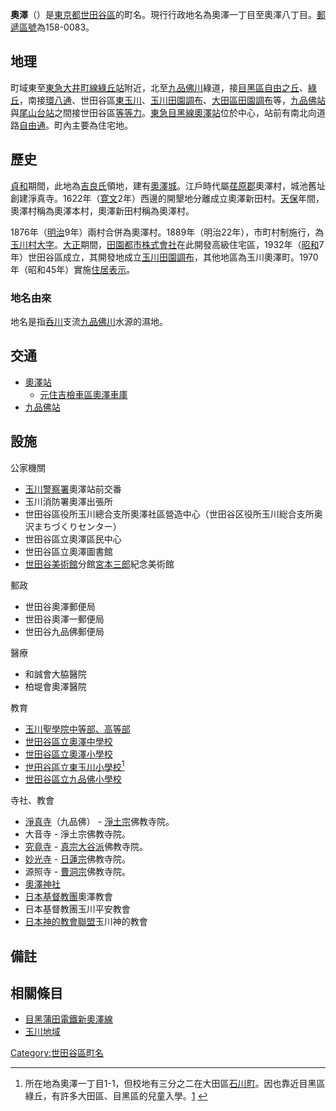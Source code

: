 {{Pathnav|日本|東京都|世田谷區|name=奧澤|frame=1}}
{{Infobox Settlement
|official_name = 奧澤
|native_name =
|settlement_type = [[町|町]]
|image_skyline = Okusawa.jpg
|imagesize = 200px
|image_caption = 奧澤三丁目（2009年4月）
|image_flag =
|image_seal =
| image_map =
| map_caption =
| pushpin_map =
|subdivision_type = [[國家|國家]]
|subdivision_name = [[File:Flag_of_Japan.svg|border]] [[日本|日本]]
|subdivision_type1 = [[都道府縣|都道府縣]]
|subdivision_name1 = [[File:Flag_of_Tokyo_Prefecture.svg|25px]] [[東京都|東京都]]
|subdivision_type2 = [[東京都區部|特別區]]
|subdivision_name2 = [[File:Flag_of_Setagaya,_Tokyo.svg|25px]] [[世田谷區|世田谷區]]
|established_title =
|established_date =
|government_type =
|leader_title =
|leader_name =
|area_magnitude =
|area_total_sq_mi =
|area_total_km2 =
|area_land_sq_mi =
|area_land_km2 =
|area_urban_sq_mi =
|area_urban_km2 =
|area_metro_km2 =
|area_metro_sq_mi =
|population_as_of= 2013年（平成25年）9月1日
|population_footnotes = <ref>[http://www.city.setagaya.lg.jp/kurashi/107/157/692/694/1884/d00123410_d/fil/district201309.xls 平成25年（2013年）の世田谷区の町丁別人口と世帯数 - 世田谷区]</ref>
|population_total = 27728
|population_urban =
|population_metro =
|population_density_sq_mi =
|population_density_km2 =
| timezone = [[日本標準時間|JST]]
| utc_offset = +9
|timezone_DST =
|utc_offset_DST =
|latd=|latm=|lats=|latNS=
|longd=|longm=|longs=|longEW=
|elevation_footnotes=
|elevation_m =
|elevation_ft =
|postal_code_type = [[郵遞區號|郵遞區號]]
|postal_code = 158-0083
|area_code =
|website =
|footnotes =
}}
'''奧澤'''（{{jpn|j=奥沢|hg=おくさわ|rm=Okusawa|f=y}}）是[[東京都|東京都]][[世田谷區|世田谷區]]的町名。現行行政地名為奧澤一丁目至奧澤八丁目。[[郵遞區號|郵遞區號]]為158-0083。

== 地理 ==
町域東至[[東急電鐵|東急]][[大井町線|大井町線]][[綠丘站_(東京都)|綠丘站]]附近，北至[[九品佛川|九品佛川]]綠道，接[[目黑區|目黑區]][[自由之丘|自由之丘]]、[[綠丘_(目黑區)|綠丘]]，南接[[東京都道311號環狀八號線|環八通]]、世田谷區[[東玉川|東玉川]]、[[玉川田園調布|玉川田園調布]]、[[大田區|大田區]][[田園調布|田園調布]]等，[[九品佛站|九品佛站]]與[[尾山台站|尾山台站]]之間接世田谷區[[等等力_(世田谷區)|等等力]]。[[東急目黑線|東急目黑線]][[奧澤站|奧澤站]]位於中心，站前有南北向道路[[自由通|自由通]]。町內主要為住宅地。

== 歷史 ==
[[貞和|貞和]]期間，此地為[[吉良氏|吉良氏]]領地，建有[[奧澤城|奧澤城]]。江戶時代屬[[荏原郡|荏原郡]]奧澤村，城池舊址創建淨真寺。1622年（[[寛文|寛文]]2年）西邊的開墾地分離成立奧澤新田村。[[天保_(日本)|天保]]年間，奧澤村稱為奧澤本村，奧澤新田村稱為奧澤村。

1876年（[[明治|明治]]9年）兩村合併為奧澤村。1889年（明治22年），市町村制施行，為[[玉川村_(東京都)|玉川村]][[大字|大字]]。[[大正|大正]]期間，[[田園都市株式會社|田園都市株式會社]]在此開發高級住宅區，1932年（[[昭和|昭和]]7年）世田谷區成立，其開發地成立[[玉川田園調布|玉川田園調布]]，其他地區為玉川奧澤町。1970年（昭和45年）實施[[住居表示|住居表示]]。

=== 地名由來 ===
地名是指[[呑川|呑川]]支流[[九品佛川|九品佛川]]水源的濕地。

== 交通 ==
*[[奧澤站|奧澤站]]
**[[奧澤檢車區|元住吉檢車區奧澤車庫]]
*[[九品佛站|九品佛站]]

== 設施 ==
;公家機關
*[[玉川警察署|玉川警察署]]奧澤站前交番
*玉川消防署奧澤出張所
*世田谷區役所玉川總合支所奧澤社區營造中心（世田谷区役所玉川総合支所奥沢まちづくりセンター）
*世田谷區立奧澤區民中心
*世田谷區立奧澤圖書館
*[[世田谷美術館|世田谷美術館]]分館[[宮本三郎|宮本三郎]]紀念美術館
;郵政
*世田谷奧澤郵便局
*世田谷奧澤一郵便局
*世田谷九品佛郵便局
;醫療
*和誠會大脇醫院
*柏堤會奧澤醫院
;教育
*[[玉川聖學院中等部、高等部|玉川聖學院中等部、高等部]]
*[[世田谷區立奧澤中學校|世田谷區立奧澤中學校]]
*[[世田谷區立奧澤小學校|世田谷區立奧澤小學校]]
*[[世田谷區立東玉川小學校|世田谷區立東玉川小學校]]<ref>所在地為奧澤一丁目1-1，但校地有三分之二在大田區[[石川町_(大田區)|石川町]]。因也靠近目黑區綠丘，有許多大田區、目黑區的兒童入學。[http://school.setagaya.ed.jp/swas/index.php?id=higa&frame=kouchou] {{Wayback|url=http://school.setagaya.ed.jp/swas/index.php?id=higa&frame=kouchou |date=20131219070523 }}</ref>
*[[世田谷區立九品佛小學校|世田谷區立九品佛小學校]]
;寺社、教會
*[[淨真寺|淨真寺]]（九品佛） - [[淨土宗|淨土宗]]佛教寺院。
*大音寺 - 淨土宗佛教寺院。
*[[究竟寺_(世田谷區)|究竟寺]] - [[真宗大谷派|真宗大谷派]]佛教寺院。
*[[妙光寺|妙光寺]] - [[日蓮宗|日蓮宗]]佛教寺院。
*源照寺 - [[曹洞宗|曹洞宗]]佛教寺院。
*[[奧澤神社|奧澤神社]]
*[[日本基督教團|日本基督教團]]奧澤教會
*日本基督教團玉川平安教會
*[[日本神的教會聯盟|日本神的教會聯盟]]玉川神的教會

== 備註 ==
{{reflist}}

== 相關條目 ==
*[[目黑蒲田電鐵新奧澤線|目黑蒲田電鐵新奧澤線]]
*[[玉川地域|玉川地域]]

{{Commonscat|Okusawa, Setagaya}}
{{世田谷區的町名}}

{{DEFAULTSORT:Okusawa}}
[[Category:世田谷區町名|Category:世田谷區町名]]